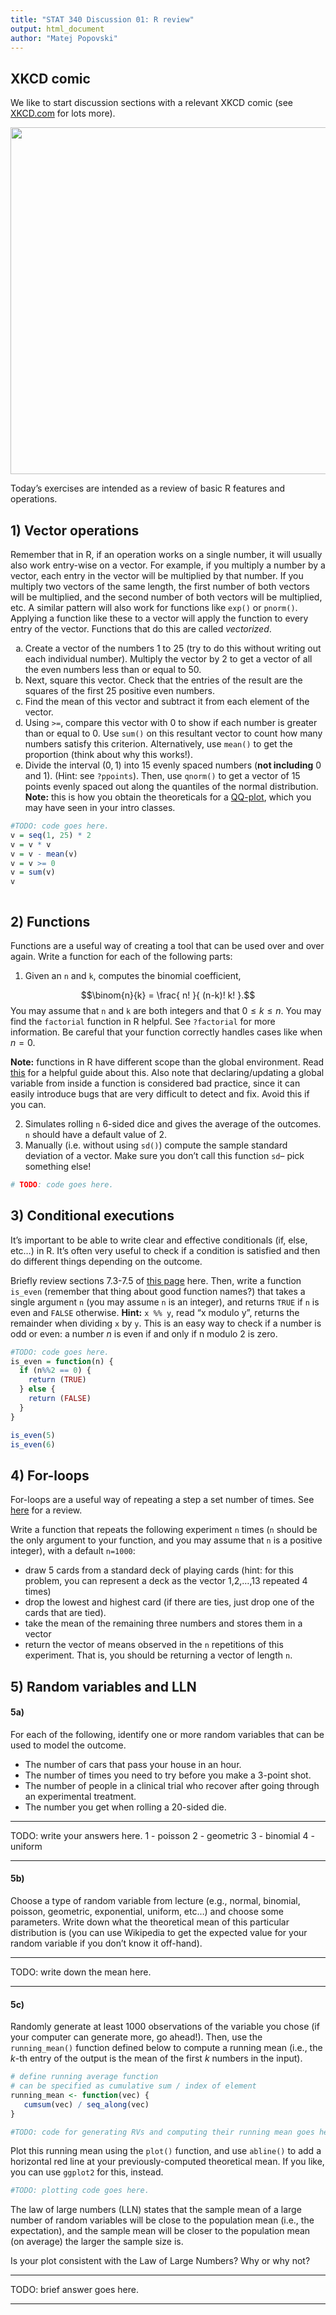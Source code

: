 ```yaml
---
title: "STAT 340 Discussion 01: R review"
output: html_document
author: "Matej Popovski"
---
```


## XKCD comic

We like to start discussion sections with a relevant XKCD comic (see
[XKCD.com](xkcd.com) for lots more).

<center><a href="https://xkcd.com/833/"><img id="comic" src="https://imgs.xkcd.com/comics/convincing.png" title="" style="width:555px;"></a></center>

Today's exercises are intended as a review of basic R features and operations.

## 1) Vector operations

Remember that in R, if an operation works on a single number, it will usually
also work entry-wise on a vector. For example, if you multiply a number by a
vector, each entry in the vector will be multiplied by that number. If you
multiply two vectors of the same length, the first number of both vectors will
be multiplied, and the second number of both vectors will be multiplied, etc. A
similar pattern will also work for functions like `exp()` or `pnorm()`. Applying
a function like these to a vector will apply the function to every entry of the
vector. Functions that do this are called *vectorized*.

   a. Create a vector of the numbers 1 to 25 (try to do this without writing out each individual number). Multiply the vector by 2 to get a vector of all the even numbers less than or equal to 50.
   b. Next, square this vector. Check that the entries of the result are the squares of the first 25 positive even numbers.
   c. Find the mean of this vector and subtract it from each element of the vector.
   d. Using `>=`, compare this vector with 0 to show if each number is greater than or equal to 0. Use `sum()` on this resultant vector to count how many numbers satisfy this criterion. Alternatively, use `mean()` to get the proportion (think about why this works!).
   e. Divide the interval $(0,1)$ into 15 evenly spaced numbers (**not including** 0 and 1). (Hint: see `?ppoints`). Then, use `qnorm()` to get a vector of 15 points evenly spaced out along the quantiles of the normal distribution. __Note:__ this is how you obtain the theoreticals for a [QQ-plot](https://en.wikipedia.org/wiki/Q%E2%80%93Q_plot), which you may have seen in your intro classes.
   
```r
#TODO: code goes here.
v = seq(1, 25) * 2
v = v * v
v = v - mean(v)
v = v >= 0
v = sum(v)
v



```

## 2) Functions

Functions are a useful way of creating a tool that can be used over and over
again. Write a function for each of the following parts:

1. Given an `n` and `k`, computes the binomial coefficient,

$$\binom{n}{k} = \frac{ n! }{ (n-k)! k! }.$$
You may assume that `n` and `k` are both integers and that $0 \le k \le n$.
You may find the `factorial` function in R helpful. See `?factorial` for more information. Be careful that your function correctly handles cases like when $n=0$.

**Note:** functions in R have different scope than the global environment. Read
[this](https://www.geeksforgeeks.org/scope-of-variable-in-r/) for a helpful
guide about this. Also note that declaring/updating a global variable from
inside a function is considered bad practice, since it can easily introduce bugs
that are very difficult to detect and fix. Avoid this if you can.

2. Simulates rolling `n` 6-sided dice and gives the average of the outcomes. `n` should have a default value of 2.
3. Manually (i.e. without using `sd()`) compute the sample standard deviation of a vector. Make sure you don't call this function `sd`-- pick something else!

```r
# TODO: code goes here.
```

## 3) Conditional executions

It's important to be able to write clear and effective conditionals (if, else,
etc...) in R. It's often very useful to check if a condition is satisfied and
then do different things depending on the outcome.

Briefly review sections 7.3-7.5 of [this
page](https://discdown.org/rprogramming/conditional-execution.html#conditional-execution-if-else-statement)
here. Then, write a function `is_even` (remember that thing about good function
names?) that takes a single argument `n` (you may assume `n` is an integer), and
returns `TRUE` if `n` is even and `FALSE` otherwise. **Hint:** `x %% y`, read "x
modulo y", returns the remainder when dividing `x` by `y`. This is an easy way
to check if a number is odd or even: a number $n$ is even if and only if n
modulo 2 is zero.

```r
#TODO: code goes here.
is_even = function(n) {
  if (n%%2 == 0) {
    return (TRUE)
  } else {
    return (FALSE)
  }
}

is_even(5)
is_even(6)
```

## 4) For-loops

For-loops are a useful way of repeating a step a set number of times.
See [here](https://discdown.org/rprogramming/loops.html#for-loops) for a review.

Write a function that repeats the following experiment `n` times (`n` should be the only argument to your function, and you may assume that `n` is a positive integer), with a default `n=1000`:

   - draw 5 cards from a standard deck of playing cards (hint: for this problem, you can represent a deck as the vector 1,2,...,13 repeated 4 times)
   - drop the lowest and highest card (if there are ties, just drop one of
   the cards that are tied).
   - take the mean of the remaining three numbers and stores them in a vector
   - return the vector of means observed in the `n` repetitions of this experiment.
   That is, you should be returning a vector of length `n`.

## 5) Random variables and LLN

#### 5a)

For each of the following, identify one or more random variables that can be used to model the outcome.

   - The number of cars that pass your house in an hour.
   - The number of times you need to try before you make a 3-point shot.
   - The number of people in a clinical trial who recover after going through an experimental treatment.
   - The number you get when rolling a 20-sided die.

***

TODO: write your answers here.
1 - poisson
2 - geometric
3 - binomial
4 - uniform

***
   
#### 5b)

Choose a type of random variable from lecture (e.g., normal, binomial, poisson, geometric, exponential, uniform, etc...) and choose some parameters. Write down what the theoretical mean of this particular distribution is (you can use Wikipedia to get the expected value for your random variable if you don't know it off-hand).

***

TODO: write down the mean here.

***

#### 5c)

Randomly generate at least 1000 observations of the variable you chose (if your
computer can generate more, go ahead!). Then, use the `running_mean()` function
defined below to compute a running mean (i.e., the $k$-th entry of the output is
the mean of the first $k$ numbers in the input).

```r
# define running average function
# can be specified as cumulative sum / index of element
running_mean <- function(vec) {
   cumsum(vec) / seq_along(vec)
}
```
   
```r
#TODO: code for generating RVs and computing their running mean goes here.
```
   
Plot this running mean using the `plot()` function, and use `abline()` to add a
horizontal red line at your previously-computed theoretical mean. If you like,
you can use `ggplot2` for this, instead.

```r
#TODO: plotting code goes here.
```

The law of large numbers (LLN) states that the sample mean of a large number of
random variables will be close to the population mean (i.e., the expectation),
and the sample mean will be closer to the population mean (on average) the
larger the sample size is.

Is your plot consistent with the Law of Large Numbers? Why or why not?

***

TODO: brief answer goes here.

***
